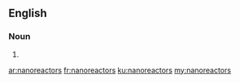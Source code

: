 ==English==

===Noun===
{{head|en|plural}}

# {{plural of|nanoreactor|lang=en}}

[[ar:nanoreactors]]
[[fr:nanoreactors]]
[[ku:nanoreactors]]
[[my:nanoreactors]]